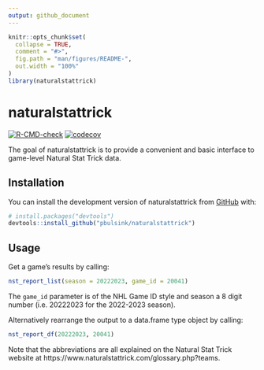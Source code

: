 ```yaml
---
output: github_document
---
```


<!-- README.md is generated from README.Rmd. Please edit that file -->

```r
knitr::opts_chunk$set(
  collapse = TRUE,
  comment = "#>",
  fig.path = "man/figures/README-",
  out.width = "100%"
)
library(naturalstattrick)
```

# naturalstattrick

<!-- badges: start -->
[![R-CMD-check](https://github.com/pbulsink/naturalstattrick/actions/workflows/R-CMD-check.yaml/badge.svg)](https://github.com/pbulsink/naturalstattrick/actions/workflows/R-CMD-check.yaml)
[![codecov](https://codecov.io/gh/pbulsink/naturalstattrick/graph/badge.svg?token=1eceI2f2pK)](https://codecov.io/gh/pbulsink/naturalstattrick)
<!-- badges: end -->

The goal of naturalstattrick is to provide a convenient and basic interface to game-level Natural Stat Trick data. 

## Installation

You can install the development version of naturalstattrick from [GitHub](https://github.com/) with:

``` r
# install.packages("devtools")
devtools::install_github("pbulsink/naturalstattrick")
```

## Usage 

Get a game's results by calling:
```r
nst_report_list(season = 20222023, game_id = 20041)
```

The `game_id` parameter is of the NHL Game ID style and season a 8 digit number (i.e. 20222023 for the 2022-2023 season).

Alternatively rearrange the output to a data.frame type object by calling:
```r
nst_report_df(20222023, 20041)
```

Note that the abbreviations are all explained on the Natural Stat Trick website at https://www.naturalstattrick.com/glossary.php?teams.

